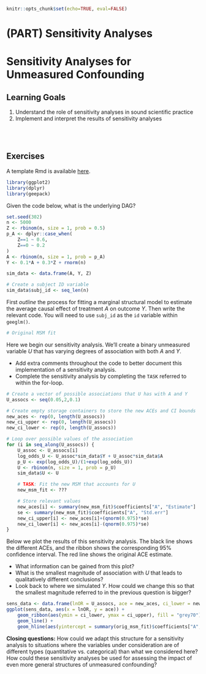 ```r
knitr::opts_chunk$set(echo=TRUE, eval=FALSE)
```

# (PART) Sensitivity Analyses {-}

# Sensitivity Analyses for Unmeasured Confounding

## Learning Goals {-}

1. Understand the role of sensitivity analyses in sound scientific practice
2. Implement and interpret the results of sensitivity analyses

<br><br>

## Exercises {-}

A template Rmd is available [here](template_rmds/09-sensitivity.Rmd).

```r
library(ggplot2)
library(dplyr)
library(geepack)
```

Given the code below, what is the underlying DAG?

```r
set.seed(302)
n <- 5000
Z <- rbinom(n, size = 1, prob = 0.5)
p_A <- dplyr::case_when(
    Z==1 ~ 0.6,
    Z==0 ~ 0.2
)
A <- rbinom(n, size = 1, prob = p_A)
Y <- 0.1*A + 0.3*Z + rnorm(n)

sim_data <- data.frame(A, Y, Z)

# Create a subject ID variable
sim_data$subj_id <- seq_len(n)
```

First *outline* the process for fitting a marginal structural model to estimate the average causal effect of treatment $A$ on outcome $Y$. Then write the relevant code. You will need to use `subj_id` as the `id` variable within `geeglm()`.

```r
# Original MSM fit

```

Here we begin our sensitivity analysis. We'll create a binary unmeasured variable $U$ that has varying degrees of association with both $A$ and $Y$.

- Add extra comments throughout the code to better document this implementation of a sensitivity analysis.
- Complete the sensitivity analysis by completing the `TASK` referred to within the for-loop.

```r
# Create a vector of possible associations that U has with A and Y
U_assocs <- seq(0.05,2,0.1)

# Create empty storage containers to store the new ACEs and CI bounds
new_aces <- rep(0, length(U_assocs))
new_ci_upper <- rep(0, length(U_assocs))
new_ci_lower <- rep(0, length(U_assocs))

# Loop over possible values of the association
for (i in seq_along(U_assocs)) {
    U_assoc <- U_assocs[i]
    log_odds_U <- U_assoc*sim_data$Y + U_assoc*sim_data$A
    p_U <- exp(log_odds_U)/(1+exp(log_odds_U))
    U <- rbinom(n, size = 1, prob = p_U)
    sim_data$U <- U

    # TASK: Fit the new MSM that accounts for U
    new_msm_fit <- ???

    # Store relevant values
    new_aces[i] <- summary(new_msm_fit)$coefficients["A", "Estimate"]
    se <- summary(new_msm_fit)$coefficients["A", "Std.err"]
    new_ci_upper[i] <- new_aces[i]+(qnorm(0.975)*se)
    new_ci_lower[i] <- new_aces[i]-(qnorm(0.975)*se)
}
```

Below we plot the results of this sensitivity analysis. The black line shows the different ACEs, and the ribbon shows the corresponding 95% confidence interval. The red line shows the original ACE estimate.

- What information can be gained from this plot?
- What is the smallest magnitude of association with $U$ that leads to qualitatively different conclusions?
- Look back to where we simulated $Y$. How could we change this so that the smallest magnitude referred to in the previous question is bigger?

```r
sens_data <- data.frame(lnOR = U_assocs, ace = new_aces, ci_lower = new_ci_lower, ci_upper = new_ci_upper)
ggplot(sens_data, aes(x = lnOR, y = ace)) +
    geom_ribbon(aes(ymin = ci_lower, ymax = ci_upper), fill = "grey70") +
    geom_line() +
    geom_hline(aes(yintercept = summary(orig_msm_fit)$coefficients["A", "Estimate"]), color = "red")
```

**Closing questions:** How could we adapt this structure for a sensitivity analysis to situations where the variables under consideration are of different types (quantitative vs. categorical) than what we considered here? How could these sensitivity analyses be used for assessing the impact of even more general structures of unmeasured confounding?
